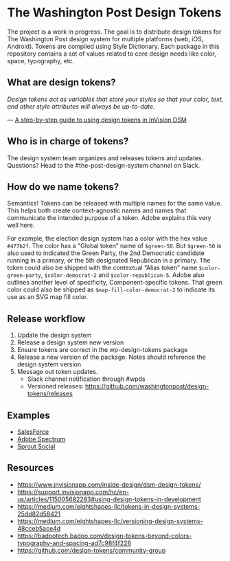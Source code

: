 
<Meta title="Introduction" />

# The Washington Post Design Tokens

The project is a work in progress. The goal is to distribute design tokens for The Washington Post design system for multiple platforms (web, iOS, Android). Tokens are compiled using Style Dictionary. Each package in this repository contains a set of values related to core design needs like color, space, typography, etc.

## What are design tokens?

*Design tokens act as variables that store your styles so that your color, text, and other style attributes will always be up-to-date.*

— [A step-by-step guide to using design tokens in InVision DSM](https://www.invisionapp.com/inside-design/dsm-design-tokens/) 

## Who is in charge of tokens?

The design system team organizes and releases tokens and updates. Questions? Head to the #the-post-design-system channel on Slack.

## How do we name tokens?

Semantics! Tokens can be released with multiple names for the same value. This helps both create context-agnostic names and names that communicate the intended purpose of a token. Adobe explains this very well here.

For example, the election design system has a color with the hex value `#477b2f`. The color has a "Global token” name of `$green-50`. But `$green-50` is also used to indicated the Green Party, the 2nd Democratic candidate running in a primary, or the 5th designated Republican in a primary. The token could also be shipped with the contextual “Alias token” name `$color-green-party`, `$color-democrat-2` and `$color-republican-5`. Adobe also outlines another level of specificity, Component-specific tokens. That green color could also be shipped as `$map-fill-color-democrat-2` to indicate its use as an SVG map fill color.

## Release workflow

1. Update the design system
2. Release a design system new version
3. Ensure tokens are correct in the wp-design-tokens package
4. Release a new version of the package. Notes should reference the design system version
5. Message out token updates.
    - Slack channel notification through #wpds
    - Versioned releases: https://github.com/washingtonpost/design-tokens/releases

## Examples
- [SalesForce](https://www.lightningdesignsystem.com/design-tokens/) 
- [Adobe Spectrum](https://spectrum.adobe.com/page/design-tokens/)
- [Sprout Social](https://seeds.sproutsocial.com/resources/tokens/)

## Resources

- https://www.invisionapp.com/inside-design/dsm-design-tokens/
- https://support.invisionapp.com/hc/en-us/articles/115005682283#using-design-tokens-in-development
- https://medium.com/eightshapes-llc/tokens-in-design-systems-25dd82d58421
- https://medium.com/eightshapes-llc/versioning-design-systems-48cceb5ace4d
- https://badootech.badoo.com/design-tokens-beyond-colors-typography-and-spacing-ad7c98f4f228
- https://github.com/design-tokens/community-group